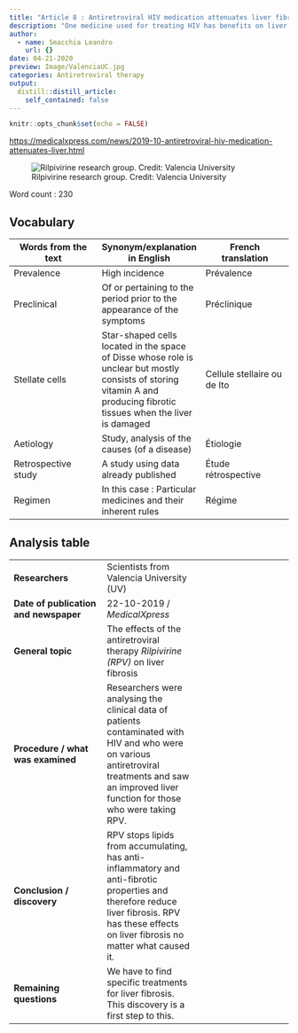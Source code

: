 ```yaml
---
title: "Article 8 : Antiretroviral HIV medication attenuates liver fibrosis"
description: "One medicine used for treating HIV has benefits on liver fibrosis."
author:
  - name: Smacchia Leandro
    url: {}
date: 04-21-2020
preview: Image/ValenciaUC.jpg
categories: Antiretroviral therapy
output:
  distill::distill_article:
    self_contained: false
---
```


```r
knitr::opts_chunk$set(echo = FALSE)
```

<https://medicalxpress.com/news/2019-10-antiretroviral-hiv-medication-attenuates-liver.html>


![Rilpivirine research group. Credit: Valencia University](Image/ValenciaUC.jpg)


Word count : 230


## Vocabulary 

| Words from the text | Synonym/explanation in English | French translation |
|--|--|--|
| Prevalence | High incidence | Prévalence |
| Preclinical | Of or pertaining to the period prior to the appearance of the symptoms | Préclinique |
| Stellate cells | Star-shaped cells located in the space of Disse whose role is unclear but mostly consists of storing vitamin A and producing fibrotic tissues when the liver is damaged | Cellule stellaire ou de Ito |
| Aetiology | Study, analysis of the causes (of a disease) | Étiologie |
| Retrospective study | A study using data already published | Étude rétrospective |
| Regimen | In this case : Particular medicines and their inherent rules | Régime |


## Analysis table 

|  |  |  |
|--|--|--|
| **Researchers** | Scientists from Valencia University (UV) |
| **Date of publication and newspaper** | 22-10-2019 / *MedicalXpress* |
| **General topic** | The effects of the antiretroviral therapy *Rilpivirine (RPV)* on liver fibrosis |
| **Procedure / what was examined** | Researchers were analysing the clinical data of patients contaminated with HIV and who were on various antiretroviral treatments and saw an improved liver function for those who were taking RPV. |
| **Conclusion / discovery** | RPV stops lipids from accumulating, has anti-inflammatory and anti-fibrotic properties and therefore reduce liver fibrosis. RPV has these effects on liver fibrosis no matter what caused it. |
| **Remaining questions** | We have to find specific treatments for liver fibrosis. This discovery is a first step to this. |


